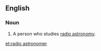 {{also|radioastronomer}}
==English==

===Noun===
{{en-noun}}

# A person who studies [[radio astronomy]].

[[et:radio astronomer]]